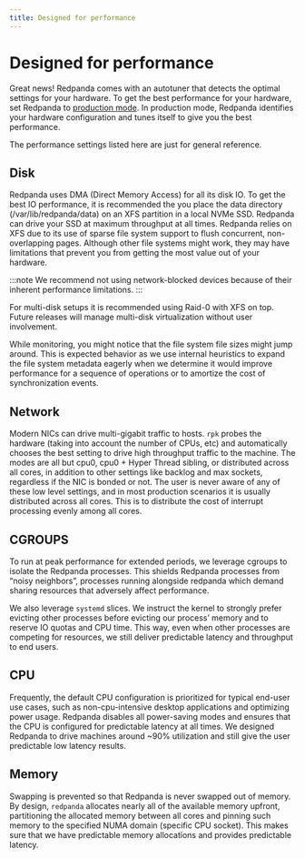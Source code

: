 ```yaml
---
title: Designed for performance
---
```


# Designed for performance

Great news! Redpanda comes with an autotuner that detects the optimal settings for your hardware.
To get the best performance for your hardware, set Redpanda to [production mode](/docs/deployment/production-deployment).
In production mode, Redpanda identifies your hardware configuration and tunes itself to give you the best performance.

The performance settings listed here are just for general reference.

<!-- It’s worth mentioning - as you might have noticed by now - you’ll always
interact with redpanda through `rpk`. `rpk` is the Redpanda Keeper, a command-line interface to automate all tasks related to managing, running, and upgrading
redpanda. We also leverage `systemd` to make it even simpler to run and
operate redpanda as a service. This means you’ll also find yourself using
`systemctl` to start and stop `redpanda`, as well as checking its status. You
can also manage, filter, and rotate the logs created by redpanda through
journalctl.

```
rpk --help             # interact with the server and service
journalctl -u redpanda # see logs
``` -->

## Disk

Redpanda uses DMA (Direct Memory Access) for all its disk IO. To get the
best IO performance, it is recommended the you place the data directory
(/var/lib/redpanda/data) on an XFS partition in a local NVMe SSD. Redpanda can
drive your SSD at maximum throughput at all times. Redpanda relies on XFS due
to its use of sparse file system support to flush concurrent, non-overlapping pages.
Although other file systems might work, they may have limitations that prevent
you from getting the most value out of your hardware.

:::note
We recommend not using network-blocked devices because of their inherent performance limitations.
:::

For multi-disk setups it is recommended using Raid-0 with XFS on
top. Future releases will manage multi-disk virtualization without user
involvement.

While monitoring, you might notice that the file system file sizes might jump
around. This is expected behavior as we use internal heuristics to expand the
file system metadata eagerly when we determine it would improve performance for a
sequence of operations or to amortize the cost of synchronization events.

## Network

Modern NICs can drive multi-gigabit traffic to hosts. `rpk` probes the hardware
(taking into account the number of CPUs, etc) and automatically chooses the best
setting to drive high throughput traffic to the machine. The modes are all but
cpu0, cpu0 + Hyper Thread sibling, or distributed across all cores, in addition
to other settings like backlog and max sockets, regardless if the NIC is bonded
or not. The user is never aware of any of these low level settings, and in most
production scenarios it is usually distributed across all cores. This is
to distribute the cost of interrupt processing evenly among all cores.

## CGROUPS

To run at peak performance for extended periods, we leverage cgroups
to isolate the Redpanda processes. This shields Redpanda processes from
“noisy neighbors”, processes running alongside redpanda which demand sharing
resources that adversely affect performance.

We also leverage `systemd` slices. We instruct the kernel to strongly prefer
evicting other processes before evicting our process’ memory and to reserve IO
quotas and CPU time. This way, even when other processes are competing for resources,
we still deliver predictable latency and throughput to end users.

## CPU

Frequently, the default CPU configuration is prioritized for typical end-user
use cases, such as non-cpu-intensive desktop applications and optimizing power
usage. Redpanda disables all power-saving modes and ensures that the CPU is
configured for predictable latency at all times. We designed Redpanda to drive
machines around ~90% utilization and still give the user predictable low latency
results.

## Memory

Swapping is prevented so that Redpanda is never swapped out of memory. By
design, `redpanda` allocates nearly all of the available memory upfront,
partitioning the allocated memory between all cores and pinning such memory
to the specified NUMA domain (specific CPU socket). This makes sure that we have predictable memory allocations and provides predictable latency.
